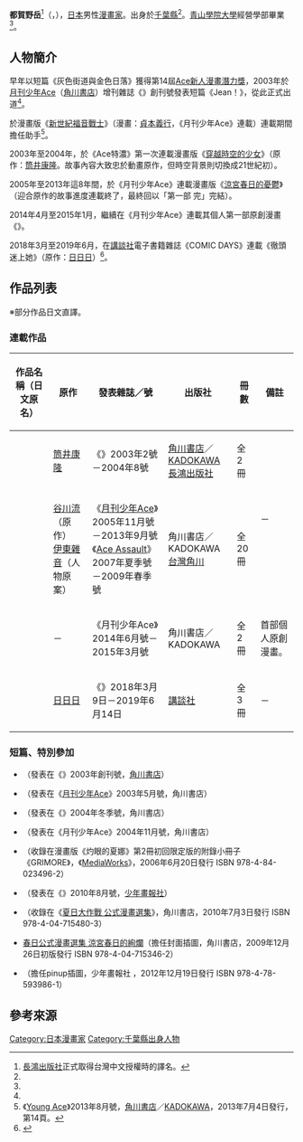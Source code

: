 {{Infobox comics creator
| 姓名 = 都賀野 岳
| 外文名 = ツガノ ガク
| 外文 = ja
| 圖片 = 
| 圖片尺寸 = 
| 圖片簡介 = 
| 本名 = 
| 日文名稱 = 
| 平假名 = つがの がく
| 羅馬拼音 = Tsugano Gaku
| 筆名 = 
| 出生日期 = {{Birth year and age|1978}}
| 出生地點 = {{JPN}}[[千葉縣|千葉縣]]
| 逝世日期 = 
| 逝世地點 = 
| 國籍 = {{JPN}}
| 職業 = [[漫畫家|漫畫家]]
| 稱號 = 
| 活動開始 = 2003年
| 活動結束 = 
| 類型 = 
| 代表作 = 
| 合作人 = 
| 配偶 = 
| 兒女 = 
| 親屬 = 
| 獎項 = 第14屆[[角川漫畫新人賞#Ace新人漫畫賞|Ace新人漫畫潛力獎]]<br />（《灰色街道與金色日落》）
| 簽名 = 
| 網站 = 
| module = 
}}
{{Japanese|japanese=ツガノ ガク|kana=つがの がく|romaji=Tsugano Gaku}}
'''都賀野岳'''<ref>[[長鴻出版社|長鴻出版社]]正式取得台灣中文授權時的譯名。</ref>（{{lang-ja|ツガノガク}}，{{bd|1978年|<ref name="profile">《穿越時空的少女》第1冊書衣折頁的作者介紹。</ref>|||}}），[[日本|日本]]男性[[漫畫家|漫畫家]]。出身於[[千葉縣|千葉縣]]<ref name="profile" />。[[青山學院大學|青山學院大學]]經營學部畢業<ref name="profile" />。

== 人物簡介 ==
早年以短篇《灰色街道與金色日落》獲得第14屆[[角川漫畫新人賞#Ace新人漫畫賞|Ace新人漫畫潛力獎]]，2003年於[[月刊少年Ace|月刊少年Ace]]（[[角川書店|角川書店]]）增刊雜誌《{{link-ja|Ace特濃|エース特濃}}》創刊號發表短篇《Jean！》，從此正式出道<ref name="profile" />。

於漫畫版《[[新世紀福音戰士|新世紀福音戰士]]》（漫畫：[[貞本義行|貞本義行]]，《月刊少年Ace》連載）連載期間擔任助手<ref>《[[Young_Ace|Young Ace]]》2013年8月號，[[角川書店|角川書店]]／[[KADOKAWA|KADOKAWA]]，2013年7月4日發行，第14頁。</ref>。

2003年至2004年，於《Ace特濃》第一次連載漫畫版《[[穿越時空的少女#漫畫|穿越時空的少女]]》（原作：[[筒井康隆|筒井康隆]]。故事內容大致忠於動畫原作，但時空背景則切換成21世紀初）。

2005年至2013年這8年間，於《月刊少年Ace》連載漫畫版《[[涼宮春日系列#《涼宮春日的憂鬱》（都賀野岳版）|涼宮春日的憂鬱]]》（迎合原作的故事進度連載終了，最終回以「第一部 完」完結）。

2014年4月至2015年1月，繼續在《月刊少年Ace》連載其個人第一部原創漫畫《{{link-ja|MANGAYA|マンガヤ}}》。

2018年3月至2019年6月，在[[講談社|講談社]]電子書籍雜誌《COMIC DAYS》連載《徹頭迷上她》（原作：[[日日日|日日日]]）<ref>{{cite web|url=https://natalie.mu/comic/pp/comic-days|script-title=ja:「コミックDAYS」特集 (1/1) - コミックナタリー 特集·インタビュー|publisher=[[Natalie_(網站)|Comic Natalie]]|accessdate=2018-04-02|language=ja|archive-date=2018-04-02|archive-url=https://web.archive.org/web/20180402225738/https://natalie.mu/comic/pp/comic-days|dead-url=no}}</ref>。

== 作品列表 ==
※部分作品日文直譯。
=== 連載作品 ===
{|class="wikitable" style="font-size:small"
!作品名稱（日文原名）!!原作!!發表雜誌／號!!出版社!!冊數!!備註
|-
|{{nihongo|[[穿越時空的少女#漫畫|穿越時空的少女]]|時をかける少女}}||[[筒井康隆|筒井康隆]]||《{{link-ja|Ace特濃|エース特濃}}》2003年2號－2004年8號||{{flagicon|JPN}} [[角川書店|角川書店]]／[[KADOKAWA|KADOKAWA]]<br />{{flagicon|TWN}} [[長鴻出版社|長鴻出版社]]||全2冊||rowspan="2"|－
|-
|{{nihongo|[[涼宮春日系列#《涼宮春日的憂鬱》（都賀野岳版）|涼宮春日的憂鬱]]|涼宮ハルヒの憂鬱}}||[[谷川流|谷川流]]（原作）<br />[[伊東雜音_(1999年出道)|伊東雜音]]（人物原案）||《[[月刊少年Ace|月刊少年Ace]]》2005年11月號－2013年9月號<br />《[[Ace_Assault|Ace Assault]]》2007年夏季號－2009年春季號||{{flagicon|JPN}} 角川書店／KADOKAWA<br />{{flagicon|TWN}} [[台灣角川|台灣角川]]||全20冊
|-
|{{nihongo|{{link-ja|MANGAYA|マンガヤ}}|マンガヤ}}||－||《月刊少年Ace》2014年6月號－2015年3月號||{{flagicon|JPN}} 角川書店／KADOKAWA||全2冊||首部個人原創漫畫。
|-
|{{nihongo|徹頭迷上她|彼女に首ったけ}}||[[日日日|日日日]]||《{{link-ja|COMIC DAYS|コミックDAYS}}》2018年3月9日－2019年6月14日||{{flagicon|JPN}} [[講談社|講談社]]||全3冊||－
|}

=== 短篇、特別參加 ===
* {{nihongo|Jean！|ジャン！}}（發表在《{{link-ja|Ace特濃|エース特濃}}》2003年創刊號，[[角川書店|角川書店]]）
* {{nihongo|麻將女高中生龍子|雀ゴロ女子高生竜子}}（發表在《[[月刊少年Ace|月刊少年Ace]]》2003年5月號，角川書店）
* {{lang|ja|騒々、背高草}}（發表在《{{link-ja|Ace桃組|エース桃組}}》2004年冬季號，角川書店）
* {{lang|ja|非ず者}}（發表在《月刊少年Ace》2004年11月號，角川書店）
* {{nihongo|[[灼眼的夏娜|夏娜與美娜的購物]]|シャナちゃんミナさんおかいもの}}（收錄在漫畫版《灼眼的夏娜》第2冊初回限定版的附錄小冊子《GRIMORE》，《[[MediaWorks|MediaWorks]]》，2006年6月20日發行 ISBN 978-4-84-023496-2）
* {{lang|ja|デレぽちゃ}}（發表在《{{link-ja|月刊Youngking Ours GH|月刊ヤングキングアワーズGH}}》2010年8月號，[[少年畫報社|少年畫報社]]）
* {{nihongo|長野縣不靠海|長野県に海はない}}（收錄在《[[夏日大作戰|夏日大作戰 公式漫畫選集]]》，角川書店，2010年7月3日發行 ISBN 978-4-04-715480-3）
* [[涼宮春日系列|春日公式漫畫選集 涼宮春日的絢爛]]（擔任封面插圖，角川書店，2009年12月26日初版發行 ISBN 978-4-04-715346-2）
* {{link-ja|Change H|チェンジH}}（擔任pinup插圖，少年畫報社 ，2012年12月19日發行 ISBN 978-4-78-593986-1）

== 參考來源 ==
{{reflist}}

{{Normdaten}}
{{DEFAULTSORT:Tsugano Gaku}}
[[Category:日本漫畫家|Category:日本漫畫家]]
[[Category:千葉縣出身人物|Category:千葉縣出身人物]]